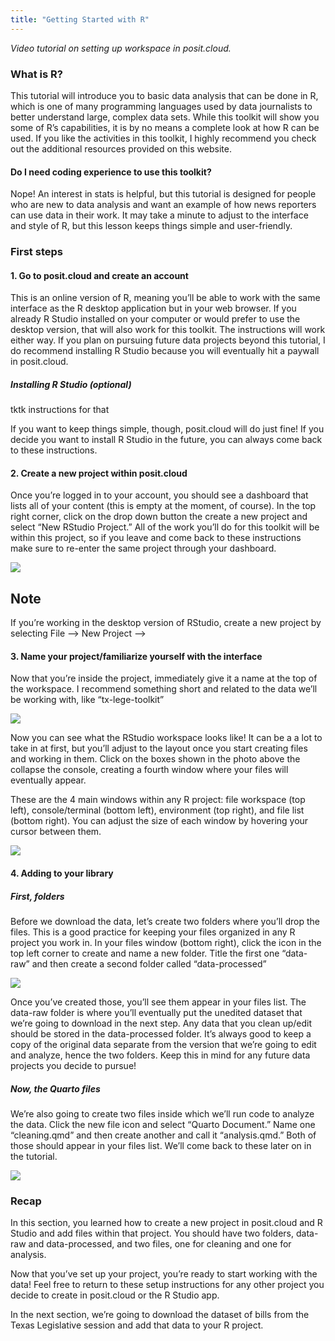 ```yaml
---
title: "Getting Started with R"
---
```


*Video tutorial on setting up workspace in posit.cloud.*

### What is R?

This tutorial will introduce you to basic data analysis that can be done in R, which is one of many programming languages used by data journalists to better understand large, complex data sets. While this toolkit will show you some of R's capabilities, it is by no means a complete look at how R can be used. If you like the activities in this toolkit, I highly recommend you check out the additional resources provided on this website.

#### **Do I need coding experience to use this toolkit?**

Nope! An interest in stats is helpful, but this tutorial is designed for people who are new to data analysis and want an example of how news reporters can use data in their work. It may take a minute to adjust to the interface and style of R, but this lesson keeps things simple and user-friendly.

### First steps

#### **1. Go to posit.cloud and create an account**

This is an online version of R, meaning you'll be able to work with the same interface as the R desktop application but in your web browser. If you already R Studio installed on your computer or would prefer to use the desktop version, that will also work for this toolkit. The instructions will work either way. If you plan on pursuing future data projects beyond this tutorial, I do recommend installing R Studio because you will eventually hit a paywall in posit.cloud.

##### **Installing R Studio (optional)**

tktk instructions for that

If you want to keep things simple, though, posit.cloud will do just fine! If you decide you want to install R Studio in the future, you can always come back to these instructions.

#### **2. Create a new project within posit.cloud**

Once you're logged in to your account, you should see a dashboard that lists all of your content (this is empty at the moment, of course). In the top right corner, click on the drop down button the create a new project and select "New RStudio Project." All of the work you'll do for this toolkit will be within this project, so if you leave and come back to these instructions make sure to re-enter the same project through your dashboard.

![](toolkit-pics/creating-project.png){fig-align="center"}

::: {.callout-note appearance="simple"}
## Note

If you're working in the desktop version of RStudio, create a new project by selecting File —\> New Project —\>
:::

#### **3. Name your project/familiarize yourself with the interface**

Now that you're inside the project, immediately give it a name at the top of the workspace. I recommend something short and related to the data we'll be working with, like "tx-lege-toolkit"

![](toolkit-pics/r-interface.png)

Now you can see what the RStudio workspace looks like! It can be a a lot to take in at first, but you'll adjust to the layout once you start creating files and working in them. Click on the boxes shown in the photo above the collapse the console, creating a fourth window where your files will eventually appear.

These are the 4 main windows within any R project: file workspace (top left), console/terminal (bottom left), environment (top right), and file list (bottom right). You can adjust the size of each window by hovering your cursor between them.

![](toolkit-pics/windows.png)

#### **4. Adding to your library**

##### **First, folders**

Before we download the data, let's create two folders where you'll drop the files. This is a good practice for keeping your files organized in any R project you work in. In your files window (bottom right), click the icon in the top left corner to create and name a new folder. Title the first one "data-raw" and then create a second folder called "data-processed"

![](toolkit-pics/creating-folders.png)

Once you've created those, you'll see them appear in your files list. The data-raw folder is where you'll eventually put the unedited dataset that we're going to download in the next step. Any data that you clean up/edit should be stored in the data-processed folder. It's always good to keep a copy of the original data separate from the version that we're going to edit and analyze, hence the two folders. Keep this in mind for any future data projects you decide to pursue!

##### **Now, the Quarto files**

We're also going to create two files inside which we'll run code to analyze the data. Click the new file icon and select "Quarto Document." Name one "cleaning.qmd" and then create another and call it "analysis.qmd." Both of those should appear in your files list. We'll come back to these later on in the tutorial.

![](toolkit-pics/creating-files.png)

### Recap

In this section, you learned how to create a new project in posit.cloud and R Studio and add files within that project. You should have two folders, data-raw and data-processed, and two files, one for cleaning and one for analysis.

Now that you've set up your project, you're ready to start working with the data! Feel free to return to these setup instructions for any other project you decide to create in posit.cloud or the R Studio app.

In the next section, we're going to download the dataset of bills from the Texas Legislative session and add that data to your R project.
